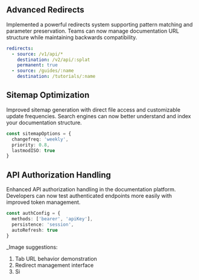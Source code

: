 ## Advanced Redirects
Implemented a powerful redirects system supporting pattern matching and parameter preservation. Teams can now manage documentation URL structure while maintaining backwards compatibility.

```yaml
redirects:
  - source: /v1/api/*
    destination: /v2/api/:splat
    permanent: true
  - source: /guides/:name
    destination: /tutorials/:name
```

## Sitemap Optimization
Improved sitemap generation with direct file access and customizable update frequencies. Search engines can now better understand and index your documentation structure.

```typescript
const sitemapOptions = {
  changefreq: 'weekly',
  priority: 0.8,
  lastmodISO: true
}
```

## API Authorization Handling
Enhanced API authorization handling in the documentation platform. Developers can now test authenticated endpoints more easily with improved token management.

```typescript
const authConfig = {
  methods: ['bearer', 'apiKey'],
  persistence: 'session',
  autoRefresh: true
}
```

_Image suggestions:
1. Tab URL behavior demonstration
2. Redirect management interface
3. Si
